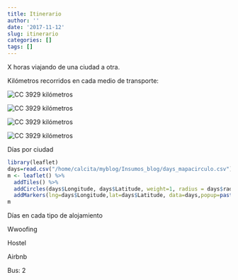 ```yaml
---
title: Itinerario
author: ''
date: '2017-11-12'
slug: itinerario
categories: []
tags: []
---
```


X horas viajando de una ciudad a otra.

Kilómetros recorridos en cada medio de transporte:

![CC](/images/avion.png) 3929 kilómetros

![CC](/images/bus.png) 3929 kilómetros

![CC](/images/train.png) 3929 kilómetros

![CC](/images/car.png) 3929 kilómetros

Días por ciudad
```r
library(leaflet)
days=read.csv("/home/calcita/myblog/Insumos_blog/days_mapacirculo.csv")
m <- leaflet() %>% 
  addTiles() %>%
  addCircles(days$Longitude, days$Latitude, weight=1, radius = days$radio,color="red") %>%
  addMarkers(lng=days$Longitude,lat=days$Latitude, data=days,popup=paste0(days$City,": ",days$Days," días"))
m
```

Días en cada tipo de alojamiento

Wwoofing

Hostel

Airbnb

Bus: 2